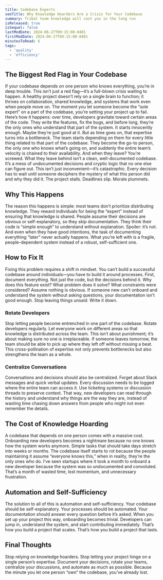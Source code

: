 ```yaml
---
title: Codebase Experts
seoTitle: Why Knowledge Hoarders Are a Crisis for Your Codebase
summary: Tribal team knowledge will cost you in the long run
isReleased: true
isSequel: false
lastModDate: 2024-06-27T09:15:00-0401
firstModDate: 2024-06-27T09:15:00-0401
minutesToRead: 6
tags:
  - 'quality'
  - 'efficiency'
---
```


<H2>The Biggest Red Flag in Your Codebase</H2>

<C>
If your codebase depends on one person who knows everything, you’re in deep trouble. This isn’t just a red flag—it’s a full-blown crisis waiting to happen. A healthy project doesn’t rely on a single brain to function; it thrives on collaboration, shared knowledge, and systems that work even when people move on. The moment you let someone become the “sole expert” on a part of the codebase, you’re setting your project up to fail.
</C>

<C>
Here’s how it happens: over time, developers gravitate toward certain areas of the code. They write the features, fix the bugs, and before long, they’re the only ones who understand that part of the system. It starts innocently enough. Maybe they’re just good at it. But as time goes on, that expertise turns into a bottleneck. The team starts depending on them for every little thing related to that part of the codebase. They become the go-to person, the only one who knows what’s going on, and suddenly the entire team’s velocity is chained to their availability.
</C>

<C>
And when they leave? You’re screwed. What they leave behind isn’t a clean, well-documented codebase. It’s a mess of undocumented decisions and cryptic logic that no one else can figure out. This isn’t just inconvenient—it’s catastrophic. Every decision has to wait until someone deciphers the mystery of what this person did and why they did it. The project stalls. Deadlines slip. Morale plummets.
</C>

<H2>Why This Happens</H2>

<C>
The reason this happens is simple: most teams don’t prioritize distributing knowledge. They reward individuals for being the “expert” instead of ensuring that knowledge is shared. People assume their decisions are obvious or self-explanatory, so they skip documentation. They think their code is “simple enough” to understand without explanation. Spoiler: it’s not. And even when they have good intentions, the task of documenting everything “later” never actually happens. What you’re left with is a fragile, people-dependent system instead of a robust, self-sufficient one.
</C>

<H2>How to Fix It</H2>

<C>
Fixing this problem requires a shift in mindset. You can’t build a successful codebase around individuals—you have to build it around processes. First, document everything. Not just the code, but the decisions behind it. Why does this feature exist? What problem does it solve? What constraints were considered? Assume nothing is obvious. If someone new can’t onboard and understand the system without asking questions, your documentation isn’t good enough. Stop leaving things unsaid. Write it down.
</C>

<H3>Rotate Developers</H3>

<C>
Stop letting people become entrenched in one part of the codebase. Rotate developers regularly. Let everyone work on different areas so that knowledge is distributed across the team. This isn’t about punishment; it’s about making sure no one is irreplaceable. If someone leaves tomorrow, the team should be able to pick up where they left off without missing a beat. This cross-pollination of expertise not only prevents bottlenecks but also strengthens the team as a whole.
</C>

<H3>Centralize Conversations</H3>

<C>
Conversations and decisions should also be centralized. Forget about Slack messages and quick verbal updates. Every discussion needs to be logged where the entire team can access it. Use ticketing systems or discussion threads to preserve context. That way, new developers can read through the history and understand why things are the way they are, instead of wasting time chasing down answers from people who might not even remember the details.
</C>

<H2>The Cost of Knowledge Hoarding</H2>

<C>
A codebase that depends on one person comes with a massive cost. Onboarding new developers becomes a nightmare because no one knows how the system works anymore. Simple tasks that should take days stretch into weeks or months. The codebase itself starts to rot because the people maintaining it assume “everyone knows this,” when in reality, they’re the only ones who do. I’ve seen startups where it took a month to onboard a new developer because the system was so undocumented and convoluted. That’s a month of wasted time, lost momentum, and unnecessary frustration.
</C>

<H2>Automation and Self-Sufficiency</H2>

<C>
The solution to all of this is automation and self-sufficiency. Your codebase should be self-explanatory. Your processes should be automated. Your documentation should answer every question before it’s asked. When you set up your project this way, onboarding becomes trivial. Developers can jump in, understand the system, and start contributing immediately. That’s how you build a project that scales. That’s how you build a project that lasts.
</C>

<H2>Final Thoughts</H2>

<C>
Stop relying on knowledge hoarders. Stop letting your project hinge on a single person’s expertise. Document your decisions, rotate your teams, centralize your discussions, and automate as much as possible. Because the minute you let one person “own” the codebase, you’ve already lost.
</C>
